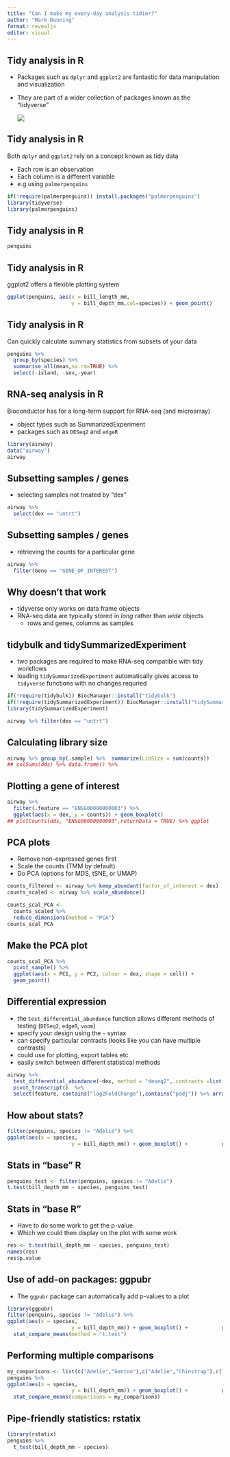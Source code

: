```yaml
---
title: "Can I make my every-day analysis tidier?"
author: "Mark Dunning"
format: revealjs
editor: visual
---
```


## Tidy analysis in R

-   Packages such as `dplyr` and `ggplot2` are fantastic for data manipulation and visualization

-   They are part of a wider collection of packages known as the "tidyverse"

    ![](tidyverse.PNG)

## Tidy analysis in R

Both `dplyr` and `ggplot2` rely on a concept known as tidy data

-   Each row is an observation
-   Each column is a different variable
-   e.g using `palmerpenguins`

```r
if(!require(palmerpenguins)) install.packages("palmerpenguins")
library(tidyverse)
library(palmerpenguins)
```

## Tidy analysis in R

```r
penguins
```

## Tidy analysis in R

ggplot2 offers a flexible plotting system

```r

ggplot(penguins, aes(x = bill_length_mm,
                     y = bill_depth_mm,col=species)) + geom_point() 
```

## Tidy analysis in R

Can quickly calculate summary statistics from subsets of your data

```r
penguins %>% 
  group_by(species) %>% 
  summarise_all(mean,na.rm=TRUE) %>% 
  select(-island, -sex,-year)

```


## RNA-seq analysis in R

Bioconductor has for a long-term support for RNA-seq (and microarray)

- object types such as SummarizedExperiment
- packages such as `DESeq2` and `edgeR`


```r
library(airway)
data("airway")
airway
```


## Subsetting samples / genes

- selecting samples not treated by "dex" 

```r
airway %>% 
  select(dex == "untrt")

```


## Subsetting samples / genes

- retrieving the counts for a particular gene

```r
airway %>% 
  filter(Gene == "GENE_OF_INTEREST")

```


## Why doesn't that work

- tidyverse only works on data frame objects
- RNA-seq data are typically stored in *long* rather than *wide* objects
  - rows and genes, columns as samples

## tidybulk and tidySummarizedExperiment

- two packages are required to make RNA-seq compatible with tidy workflows
- loading `tidySummarizedExperiment` automatically gives access to `tidyverse` functions with no changes requried

```r
if(!require(tidybulk)) BiocManager::install("tidybulk")
if(!require(tidySummarizedExperiment)) BiocManager::install("tidySummarizedExperiment")
library(tidySummarizedExperiment)

airway %>% filter(dex == "untrt")
```


## Calculating library size

```r
airway %>% group_by(.sample) %>%  summarize(LibSize = sum(counts))
## colSums(dds) %>% data.frame() %>% 

```


## Plotting a gene of interest

```r
airway %>% 
  filter(.feature == "ENSG00000000003") %>% 
  ggplot(aes(x = dex, y = counts)) + geom_boxplot()
## plotCounts(dds, "ENSG00000000003",returnData = TRUE) %>% ggplot  
```

## PCA plots

- Remove non-expressed genes first
- Scale the counts (TMM by default)
- Do PCA (options for MDS, tSNE, or UMAP)

```r
counts_filtered <- airway %>% keep_abundant(factor_of_interest = dex)
counts_scaled <- airway %>% scale_abundance()

counts_scal_PCA <-
  counts_scaled %>%
  reduce_dimensions(method = "PCA")
counts_scal_PCA
```


## Make the PCA plot

```r
counts_scal_PCA %>%
  pivot_sample() %>%
  ggplot(aes(x = PC1, y = PC2, colour = dex, shape = cell)) +
  geom_point() 
```

## Differential expression

- the `test_differential_abundance` function allows different methods of testing (`DESeq2`, `edgeR`, `voom`)
- specify your design using the `~` syntax
- can specify particular contrasts (looks like you can have multiple contrasts)
- could use for plotting, export tables etc
- easily switch between different statistical methods

```r
airway %>% 
  test_differential_abundance(~dex, method = "deseq2",.contrasts =list(c("dex", "trt", "untrt"))) %>% 
  pivot_transcript()  %>% 
  select(feature, contains("log2FoldChange"),contains("padj")) %>% arrange_at(ncol(.))
```


## How about stats?

```r
filter(penguins, species != "Adelie") %>% 
ggplot(aes(x = species,
                     y = bill_depth_mm)) + geom_boxplot() +           geom_jitter(width=0.1)
```

## Stats in "base" R

```r
penguins_test <- filter(penguins, species != "Adelie")
t.test(bill_depth_mm ~ species, penguins_test)
```

## Stats in "base R"

-   Have to do some work to get the p-value
-   Which we could then display on the plot with some work

```r
res <- t.test(bill_depth_mm ~ species, penguins_test)
names(res)
res$p.value
```

## Use of add-on packages: ggpubr

-   The `ggpubr` package can automatically add p-values to a plot

```r
library(ggpubr)
filter(penguins, species != "Adelie") %>% 
ggplot(aes(x = species,
                     y = bill_depth_mm)) + geom_boxplot() +           geom_jitter(width=0.1) + 
  stat_compare_means(method = "t.test")
```

## Performing multiple comparisons

```r
my_comparisons <- list(c("Adelie","Gentoo"),c("Adelie","Chinstrap"),c("Chinstrap","Gentoo"))
penguins %>% 
ggplot(aes(x = species,
                     y = bill_depth_mm)) + geom_boxplot() +           geom_jitter(width=0.1) + 
  stat_compare_means(comparisons = my_comparisons)
```

## Pipe-friendly statistics: rstatix

```r
library(rstatix)
penguins %>% 
  t_test(bill_depth_mm ~ species) 
```

```r

```
